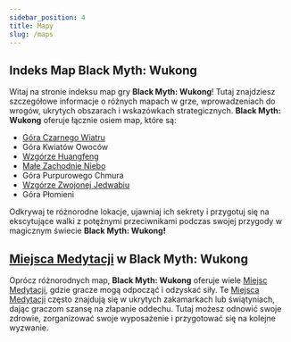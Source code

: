 ```yaml
---
sidebar_position: 4
title: Mapy
slug: /maps
---
```


## Indeks Map **Black Myth: Wukong**

Witaj na stronie indeksu map gry **Black Myth: Wukong**! Tutaj znajdziesz szczegółowe informacje o różnych mapach w grze, wprowadzeniach do wrogów, ukrytych obszarach i wskazówkach strategicznych. **Black Myth: Wukong** oferuje łącznie osiem map, które są:

- [Góra Czarnego Wiatru](/docs/blackwindmountain)
- Góra Kwiatów Owoców
- [Wzgórze Huangfeng](/docs/huangfeng-ridge)
- [Małe Zachodnie Niebo](/docs/little-western-heaven)
- Góra Purpurowego Chmura
- [Wzgórze Zwojonej Jedwabiu](/docs/coiled-silk-ridge)
- Góra Płomieni

Odkrywaj te różnorodne lokacje, ujawniaj ich sekrety i przygotuj się na ekscytujące walki z potężnymi przeciwnikami podczas swojej przygody w magicznym świecie **Black Myth: Wukong!**

## [Miejsca Medytacji](/docs/meditationspots) w **Black Myth: Wukong**

Oprócz różnorodnych map, **Black Myth: Wukong** oferuje wiele [Miejsc Medytacji](/docs/meditationspots), gdzie gracze mogą odpocząć i odzyskać siły. Te [Miejsca Medytacji](/docs/meditationspots) często znajdują się w ukrytych zakamarkach lub świątyniach, dając graczom szansę na złapanie oddechu. Tutaj możesz odnowić swoje zdrowie, zorganizować swoje wyposażenie i przygotować się na kolejne wyzwanie.